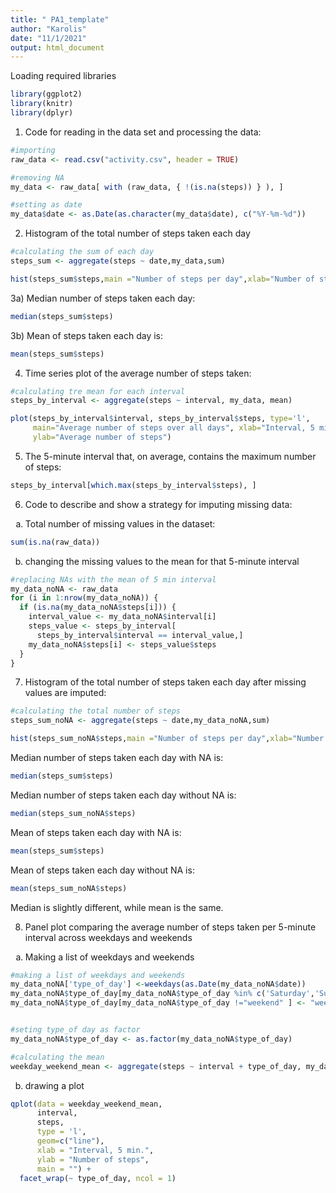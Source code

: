 ---
title: " PA1_template"
author: "Karolis"
date: "11/1/2021"
output: html_document
---

Loading required libraries
```{r,echo = TRUE}
library(ggplot2)
library(knitr)
library(dplyr)
```


1) Code for reading in the data set and processing the data:

```{r,echo = TRUE}

#importing
raw_data <- read.csv("activity.csv", header = TRUE)

#removing NA
my_data <- raw_data[ with (raw_data, { !(is.na(steps)) } ), ]

#setting as date
my_data$date <- as.Date(as.character(my_data$date), c("%Y-%m-%d"))


```

2) Histogram of the total number of steps taken each day

```{r,echo = TRUE}

#calculating the sum of each day
steps_sum <- aggregate(steps ~ date,my_data,sum)

hist(steps_sum$steps,main ="Number of steps per day",xlab="Number of steps",ylab="Frequency, days")

```

3a) Median number of steps taken each day:

```{r,echo = TRUE}
median(steps_sum$steps)

```
3b) Mean of steps taken each day is:
```{r,echo = TRUE}
mean(steps_sum$steps)
```

4) Time series plot of the average number of steps taken:

```{r,echo = TRUE}

#calculating tre mean for each interval
steps_by_interval <- aggregate(steps ~ interval, my_data, mean)

plot(steps_by_interval$interval, steps_by_interval$steps, type='l', 
     main="Average number of steps over all days", xlab="Interval, 5 min", 
     ylab="Average number of steps")


```

5) The 5-minute interval that, on average, contains the maximum number of steps:

```{r,echo = TRUE}

steps_by_interval[which.max(steps_by_interval$steps), ]

```


6) Code to describe and show a strategy for imputing missing data:

a) Total number of missing values in the dataset:

```{r,echo = TRUE}

sum(is.na(raw_data))

```

b) changing the missing values to the mean for that 5-minute interval
```{r,echo = TRUE}

#replacing NAs with the mean of 5 min interval
my_data_noNA <- raw_data
for (i in 1:nrow(my_data_noNA)) {
  if (is.na(my_data_noNA$steps[i])) {
    interval_value <- my_data_noNA$interval[i]
    steps_value <- steps_by_interval[
      steps_by_interval$interval == interval_value,]
    my_data_noNA$steps[i] <- steps_value$steps
  }
}

```

7) Histogram of the total number of steps taken each day after missing values are imputed:

```{r,echo = TRUE}

#calculating the total number of steps
steps_sum_noNA <- aggregate(steps ~ date,my_data_noNA,sum)

hist(steps_sum_noNA$steps,main ="Number of steps per day",xlab="Number of steps",ylab="Frequency, days")

```

Median number of steps taken each day with NA is:

```{r,echo = TRUE}

median(steps_sum$steps)

```

Median number of steps taken each day without NA is:

```{r,echo = TRUE}

median(steps_sum_noNA$steps)

```


Mean of steps taken each day with NA is:
```{r,echo = TRUE}

mean(steps_sum$steps)

```


Mean of steps taken each day without NA is:
```{r,echo = TRUE}

mean(steps_sum_noNA$steps)

```
Median is slightly different, while mean is the same.


8) Panel plot comparing the average number of steps taken per 5-minute interval across weekdays and weekends

a) Making a list of weekdays and weekends

```{r,echo = TRUE}

#making a list of weekdays and weekends
my_data_noNA['type_of_day'] <-weekdays(as.Date(my_data_noNA$date))
my_data_noNA$type_of_day[my_data_noNA$type_of_day %in% c('Saturday','Sunday') ] <- "weekend"
my_data_noNA$type_of_day[my_data_noNA$type_of_day !="weekend" ] <- "weekday"


#seting type_of day as factor
my_data_noNA$type_of_day <- as.factor(my_data_noNA$type_of_day)

#calculating the mean
weekday_weekend_mean <- aggregate(steps ~ interval + type_of_day, my_data_noNA, mean)

```

b) drawing a plot

```{r,echo = TRUE}
qplot(data = weekday_weekend_mean, 
      interval, 
      steps, 
      type = 'l', 
      geom=c("line"),
      xlab = "Interval, 5 min.", 
      ylab = "Number of steps", 
      main = "") +
  facet_wrap(~ type_of_day, ncol = 1)
```
